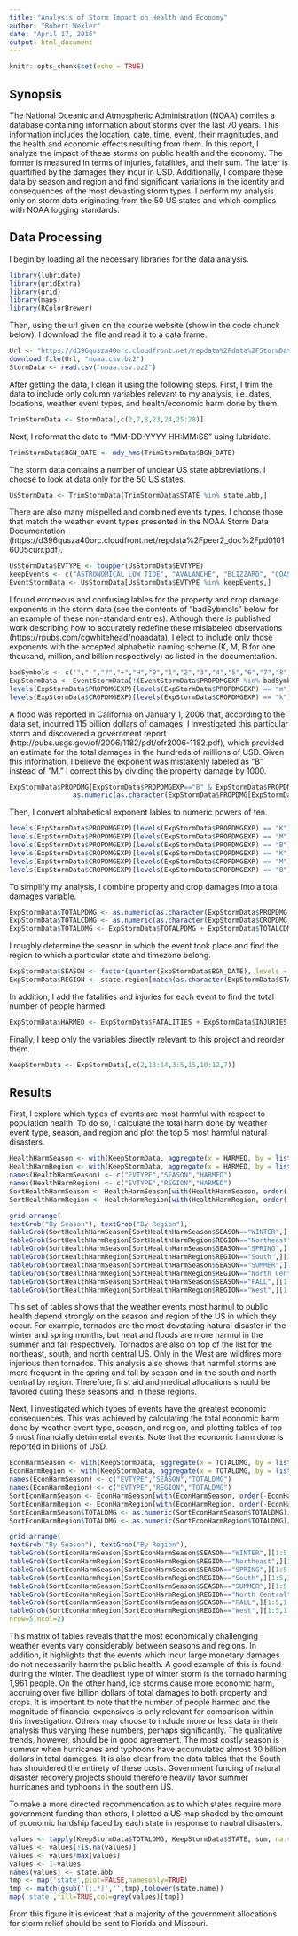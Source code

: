```yaml
---
title: "Analysis of Storm Impact on Health and Economy"
author: "Robert Wexler"
date: "April 17, 2016"
output: html_document
---
```


```r
knitr::opts_chunk$set(echo = TRUE)
```

## Synopsis

The National Oceanic and Atmospheric Administration (NOAA) comiles a database containing information about storms over the last 70 years. This information includes the location, date, time, event, their magnitudes, and the health and economic effects resulting from them. In this report, I analyze the impact of these storms on public health and the economy. The former is measured in terms of injuries, fatalities, and their sum. The latter is quantified by the damages they incur in USD. Additionally, I compare these data by season and region and find significant variations in the identity and consequences of the most devasting storm types. I perform my analysis only on storm data originating from the 50 US states and which complies with NOAA logging standards.

## Data Processing

I begin by loading all the necessary libraries for the data analysis.

```r
library(lubridate)
library(gridExtra)
library(grid)
library(maps)
library(RColorBrewer)
```

Then, using the url given on the course website (show in the code chunck below), I download the file and read it to a data frame.

```r
Url <- "https://d396qusza40orc.cloudfront.net/repdata%2Fdata%2FStormData.csv.bz2"
download.file(Url, "noaa.csv.bz2")
StormData <- read.csv("noaa.csv.bz2")
```

After getting the data, I clean it using the following steps. First, I trim the data to include only column variables relevant to my analysis, i.e. dates, locations, weather event types, and health/economic harm done by them.

```r
TrimStormData <- StormData[,c(2,7,8,23,24,25:28)]
```

Next, I reformat the date to "MM-DD-YYYY HH:MM:SS" using lubridate.

```r
TrimStormData$BGN_DATE <- mdy_hms(TrimStormData$BGN_DATE)
```

The storm data contains a number of unclear US state abbreviations. I choose to look at data only for the 50 US states.

```r
UsStormData <- TrimStormData[TrimStormData$STATE %in% state.abb,]
```

There are also many mispelled and combined events types. I choose those that match the weather event types presented in the NOAA Storm Data Documentation (https://d396qusza40orc.cloudfront.net/repdata%2Fpeer2_doc%2Fpd01016005curr.pdf).

```r
UsStormData$EVTYPE <- toupper(UsStormData$EVTYPE)
keepEvents <- c("ASTRONOMICAL LOW TIDE", "AVALANCHE", "BLIZZARD", "COASTAL FLOOD", "COLD/WIND CHILL", "DEBRIS FLOW", "DENSE FOG", "DENSE SMOKE", "DROUGHT", "DUST DEVIL", "DUST STORM", "EXCESSIVE HEAT", "EXTREME COLD/WIND CHILL", "FLASH FLOOD", "FLOOD", "FREEZING FOG", "FROST/FREEZE", "FUNNEL CLOUD", "HAIL","HEAT", "HEAVY RAIN", "HEAVY SNOW", "HIGH SURF", "HIGH WIND", "HURRICANE/TYPHOON", "ICE STORM", "LAKESHORE FLOOD", "LAKE-EFFECT SNOW", "LIGHTNING", "MARINE HAIL", "MARINE HIGH WIND", "MARINE STRONG WIND", "MARINE THUNDERSTORM WIND", "RIP CURRENT", "SEICHE", "SLEET", "STORM TIDE", "STRONG WIND", "THUNDERSTORM WIND", "TORNADO", "TROPICAL DEPRESSION", "TROPICAL STORM", "TSUNAMI", "VOLCANIC ASH", "WATERSPOUT", "WILDFIRE", "WINTER STORM", "WINTER WEATHER")
EventStormData <- UsStormData[UsStormData$EVTYPE %in% keepEvents,]
```

I found erroneous and confusing lables for the property and crop damage exponents in the storm data (see the contents of "badSybmols" below for an example of these non-standard entries). Although there is published work describing how to accurately redefine these mislabeled observations (https://rpubs.com/cgwhitehead/noaadata), I elect to include only those exponents with the accepted alphabetic naming scheme (K, M, B for one thousand, million, and billion respectively) as listed in the documentation.

```r
badSymbols <- c("","-","?","+","H","0","1","2","3","4","5","6","7","8")
ExpStormData <- EventStormData[!(EventStormData$PROPDMGEXP %in% badSymbols | EventStormData$CROPDMGEXP %in% badSymbols),]
levels(ExpStormData$PROPDMGEXP)[levels(ExpStormData$PROPDMGEXP) == "m"] <- "M"
levels(ExpStormData$CROPDMGEXP)[levels(ExpStormData$CROPDMGEXP) == "k"] <- "K"
```

A flood was reported in California on January 1, 2006 that, according to the data set, incurred 115 billion dollars of damages. I investigated this particular storm and discovered a government report (http://pubs.usgs.gov/of/2006/1182/pdf/ofr2006-1182.pdf), which provided an estimate for the total damages in the hundreds of millions of USD. Given this information, I believe the exponent was mistakenly labeled as "B" instead of "M." I correct this by dividing the property damage by 1000.

```r
ExpStormData$PROPDMG[ExpStormData$PROPDMGEXP=="B" & ExpStormData$PROPDMG>110] <- 
                as.numeric(as.character(ExpStormData$PROPDMG[ExpStormData$PROPDMGEXP=="B" & ExpStormData$PROPDMG>110]))/1000
```

Then, I convert alphabetical exponent lables to numeric powers of ten.

```r
levels(ExpStormData$PROPDMGEXP)[levels(ExpStormData$PROPDMGEXP) == "K"] <- 3
levels(ExpStormData$PROPDMGEXP)[levels(ExpStormData$PROPDMGEXP) == "M"] <- 6
levels(ExpStormData$PROPDMGEXP)[levels(ExpStormData$PROPDMGEXP) == "B"] <- 9
levels(ExpStormData$CROPDMGEXP)[levels(ExpStormData$CROPDMGEXP) == "K"] <- 3
levels(ExpStormData$CROPDMGEXP)[levels(ExpStormData$CROPDMGEXP) == "M"] <- 6
levels(ExpStormData$CROPDMGEXP)[levels(ExpStormData$CROPDMGEXP) == "B"] <- 9
```

To simplify my analysis, I combine property and crop damages into a total damages variable.

```r
ExpStormData$TOTALPDMG <- as.numeric(as.character(ExpStormData$PROPDMG))*10.0^as.numeric(as.character(ExpStormData$PROPDMGEXP))
ExpStormData$TOTALCDMG <- as.numeric(as.character(ExpStormData$CROPDMG))*10.0^as.numeric(as.character(ExpStormData$CROPDMGEXP))
ExpStormData$TOTALDMG <- ExpStormData$TOTALPDMG + ExpStormData$TOTALCDMG
```

I roughly determine the season in which the event took place and find the region to which a particular state and timezone belong.

```r
ExpStormData$SEASON <- factor(quarter(ExpStormData$BGN_DATE), levels = 1:4, labels=c("WINTER","SPRING","SUMMER","FALL"))
ExpStormData$REGION <- state.region[match(as.character(ExpStormData$STATE),state.abb)]
```

In addition, I add the fatalities and injuries for each event to find the total number of people harmed.

```r
ExpStormData$HARMED <- ExpStormData$FATALITIES + ExpStormData$INJURIES
```

Finally, I keep only the variables directly relevant to this project and reorder them.

```r
KeepStormData <- ExpStormData[,c(2,13:14,3:5,15,10:12,7)]
```

## Results

First, I explore which types of events are most harmful with respect to population health. To do so, I calculate the total harm done by weather event type, season, and region and plot the top 5 most harmful natural disasters.

```r
HealthHarmSeason <- with(KeepStormData, aggregate(x = HARMED, by = list(EVTYPE,SEASON), FUN = sum, na.rm = TRUE))
HealthHarmRegion <- with(KeepStormData, aggregate(x = HARMED, by = list(EVTYPE,REGION), FUN = sum, na.rm = TRUE))
names(HealthHarmSeason) <- c("EVTYPE","SEASON","HARMED")
names(HealthHarmRegion) <- c("EVTYPE","REGION","HARMED")
SortHealthHarmSeason <- HealthHarmSeason[with(HealthHarmSeason, order(-HealthHarmSeason$HARMED)),]
SortHealthHarmRegion <- HealthHarmRegion[with(HealthHarmRegion, order(-HealthHarmRegion$HARMED)),]
```
```r
grid.arrange(
textGrob("By Season"), textGrob("By Region"),
tableGrob(SortHealthHarmSeason[SortHealthHarmSeason$SEASON=="WINTER",][1:5,1:3], rows = NULL, cols = c("Event Type", "Season", "People Harmed")),
tableGrob(SortHealthHarmRegion[SortHealthHarmRegion$REGION=="Northeast",][1:5,1:3], rows = NULL, cols = c("Event Type", "Region", "People Harmed")),
tableGrob(SortHealthHarmSeason[SortHealthHarmSeason$SEASON=="SPRING",][1:5,1:3], rows = NULL, cols = c("Event Type", "Season", "People Harmed")),
tableGrob(SortHealthHarmRegion[SortHealthHarmRegion$REGION=="South",][1:5,1:3], rows = NULL, cols = c("Event Type", "Region", "People Harmed")),
tableGrob(SortHealthHarmSeason[SortHealthHarmSeason$SEASON=="SUMMER",][1:5,1:3], rows = NULL, cols = c("Event Type", "Season", "People Harmed")),
tableGrob(SortHealthHarmRegion[SortHealthHarmRegion$REGION=="North Central",][1:5,1:3], rows = NULL, cols = c("Event Type", "Region", "People Harmed")),
tableGrob(SortHealthHarmSeason[SortHealthHarmSeason$SEASON=="FALL",][1:5,1:3], rows = NULL, cols = c("Event Type", "Season", "People Harmed")),
tableGrob(SortHealthHarmRegion[SortHealthHarmRegion$REGION=="West",][1:5,1:3], rows = NULL, cols = c("Event Type", "Region", "People Harmed")), nrow=5, ncol=2)
```

This set of tables shows that the weather events most harmul to public health depend strongly on the season and region of the US in which they occur. For example, tornados are the most devstating natural disaster in the winter and spring months, but heat and floods are more harmul in the summer and fall respectively. Tornados are also on top of the list for the northeast, south, and north central US. Only in the West are wildfires more injurious then tornados. This analysis also shows that harmful storms are more frequent in the spring and fall by season and in the south and north central by region. Therefore, first aid and medical allocations should be favored during these seasons and in these regions.

Next, I investigated which types of events have the greatest economic consequences. This was achieved by calculating the total economic harm done by weather event type, season, and region, and plotting tables of top 5 most financially detrimental events. Note that the economic harm done is reported in billions of USD.

```r
EconHarmSeason <- with(KeepStormData, aggregate(x = TOTALDMG, by = list(EVTYPE,SEASON), FUN = sum, na.rm = TRUE))
EconHarmRegion <- with(KeepStormData, aggregate(x = TOTALDMG, by = list(EVTYPE,REGION), FUN = sum, na.rm = TRUE))
names(EconHarmSeason) <- c("EVTYPE","SEASON","TOTALDMG")
names(EconHarmRegion) <- c("EVTYPE","REGION","TOTALDMG")
SortEconHarmSeason <- EconHarmSeason[with(EconHarmSeason, order(-EconHarmSeason$TOTALDMG)),]
SortEconHarmRegion <- EconHarmRegion[with(EconHarmRegion, order(-EconHarmRegion$TOTALDMG)),]
SortEconHarmSeason$TOTALDMG <- as.numeric(SortEconHarmSeason$TOTALDMG)/1E9
SortEconHarmRegion$TOTALDMG <- as.numeric(SortEconHarmRegion$TOTALDMG)/1E9
```
```r
grid.arrange(
textGrob("By Season"), textGrob("By Region"),
tableGrob(SortEconHarmSeason[SortEconHarmSeason$SEASON=="WINTER",][1:5,1:3], rows = NULL, cols = c("Event Type", "Season", "Total Damages")),
tableGrob(SortEconHarmRegion[SortEconHarmRegion$REGION=="Northeast",][1:5,1:3], rows = NULL, cols = c("Event Type", "Region", "Total Damages")),
tableGrob(SortEconHarmSeason[SortEconHarmSeason$SEASON=="SPRING",][1:5,1:3], rows = NULL, cols = c("Event Type", "Season", "Total Damages")),
tableGrob(SortEconHarmRegion[SortEconHarmRegion$REGION=="South",][1:5,1:3], rows = NULL, cols = c("Event Type", "Region", "Total Damages")),
tableGrob(SortEconHarmSeason[SortEconHarmSeason$SEASON=="SUMMER",][1:5,1:3], rows = NULL, cols = c("Event Type", "Season", "Total Damages")),
tableGrob(SortEconHarmRegion[SortEconHarmRegion$REGION=="North Central",][1:5,1:3], rows = NULL, cols = c("Event Type", "Region", "Total Damages")),
tableGrob(SortEconHarmSeason[SortEconHarmSeason$SEASON=="FALL",][1:5,1:3], rows = NULL, cols = c("Event Type", "Season", "Total Damages")),
tableGrob(SortEconHarmRegion[SortEconHarmRegion$REGION=="West",][1:5,1:3], rows = NULL, cols = c("Event Type", "Region", "Total Damages")),
nrow=5,ncol=2)
```

This matrix of tables reveals that the most economically challenging weather events vary considerably between seasons and regions. In addition, it highlights that the events which incur large monetary damages do not necessarily harm the public health. A good example of this is found during the winter. The deadliest type of winter storm is the tornado harming 1,961 people. On the other hand, ice storms cause more economic harm, accruing over five billion dollars of total damages to both property and crops. It is important to note that the number of people harmed and the magnitude of financial expensives is only relevant for comparison within this investigation. Others may choose to include more or less data in their analysis thus varying these numbers, perhaps significantly. The qualitative trends, however, should be in good agreement. The most costly season is summer when hurricanes and typhoons have accumulated almost 30 billion dollars in total damages. It is also clear from the data tables that the South has shouldered the entirety of these costs. Government funding of natural disaster recovery projects should therefore heavily favor summer hurricanes and typhoons in the southern US.

To make a more directed recommendation as to which states require more government funding than others, I plotted a US map shaded by the amount of economic hardship faced by each state in response to nautral disasters.

```r
values <- tapply(KeepStormData$TOTALDMG, KeepStormData$STATE, sum, na.rm = TRUE)
values <- values[!is.na(values)]
values <- values/max(values)
values <- 1-values
names(values) <- state.abb
tmp <- map('state',plot=FALSE,namesonly=TRUE)
tmp <- match(gsub('(:.*)','',tmp),tolower(state.name))
map('state',fill=TRUE,col=grey(values)[tmp])
```

From this figure it is evident that a majority of the government allocations for storm relief should be sent to Florida and Missouri.